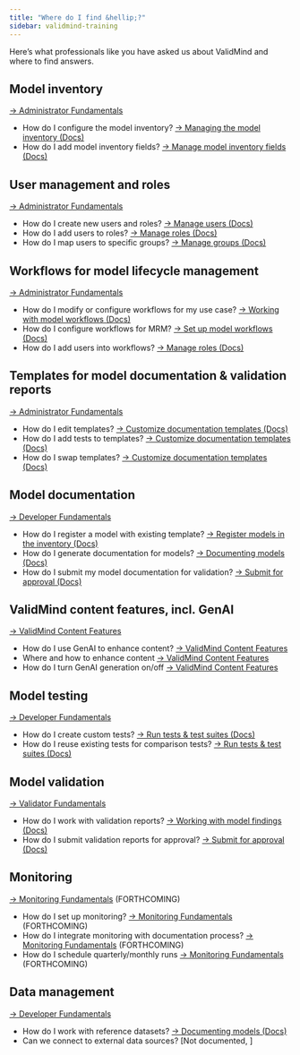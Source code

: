 ```yaml
---
title: "Where do I find &hellip;?"
sidebar: validmind-training
---
```


Here's what professionals like you have asked us about ValidMind and where to find answers.

## Model inventory
[→ Administrator Fundamentals](https://docs.validmind.ai/training/administrator-fundamentals/administrator-fundamentals.html)

- How do I configure the model inventory? [→ Managing the model inventory (Docs)](https://docs.validmind.ai/guide/model-inventory/managing-model-inventory.html) 
- How do I add model inventory fields? [→ Manage model inventory fields (Docs)](https://docs.validmind.ai/guide/model-inventory/manage-inventory-custom-fields.html)

## User management and roles
[→ Administrator Fundamentals](https://docs.validmind.ai/training/administrator-fundamentals/administrator-fundamentals.html)

- How do I create new users and roles? [→ Manage users (Docs)](https://docs.validmind.ai/guide/managing-users/manage-users.html)
- How do I add users to roles? [→ Manage roles (Docs)](https://docs.validmind.ai/guide/managing-users/manage-roles.html)
- How do I map users to specific groups? [→ Manage groups (Docs)](https://docs.validmind.ai/guide/managing-users/manage-groups.html)

## Workflows for model lifecycle management
[→ Administrator Fundamentals](https://docs.validmind.ai/training/administrator-fundamentals/administrator-fundamentals.html)

- How do I modify or configure workflows for my use case? [→ Working with model workflows (Docs)](https://docs.validmind.ai/guide/model-workflows/working-with-model-workflows.html)
- How do I configure workflows for MRM? [→ Set up model workflows (Docs)](https://docs.validmind.ai/guide/model-workflows/set-up-model-workflows.html)
- How do I add users into workflows? [→ Manage roles (Docs)](https://docs.validmind.ai/guide/managing-users/manage-roles.html)

## Templates for model documentation & validation reports
[→ Administrator Fundamentals](https://docs.validmind.ai/training/administrator-fundamentals/administrator-fundamentals.html)

- How do I edit templates? [→ Customize documentation templates (Docs)](https://docs.validmind.ai/guide/model-documentation/customize-documentation-templates.html)
- How do I add tests to templates? [→ Customize documentation templates (Docs)](https://docs.validmind.ai/guide/model-documentation/customize-documentation-templates.html)
- How do I swap templates? [→ Customize documentation templates (Docs)](https://docs.validmind.ai/guide/model-documentation/customize-documentation-templates.html)

## Model documentation
[→ Developer Fundamentals](https://docs.validmind.ai/training/developer-fundamentals/developer-fundamentals.html)

- How do I register a model with existing template? [→ Register models in the inventory (Docs)](https://docs.validmind.ai/guide/model-inventory/register-models-in-inventory.html)
- How do I generate documentation for models? [→ Documenting models (Docs)](https://docs.validmind.ai/developers/documenting-models.html)
- How do I submit my model documentation for validation? [→ Submit for approval (Docs)](https://docs.validmind.ai/guide/model-documentation/submit-for-approval.html)

## ValidMind content features, incl. GenAI
[→ ValidMind Content Features](https://docs.validmind.ai/training/validmind-content-features/validmind-content-features.html)

- How do I use GenAI to enhance content? [→ ValidMind Content Features](https://docs.validmind.ai/training/validmind-content-features/validmind-content-features.html)
- Where and how to enhance content [→ ValidMind Content Features](https://docs.validmind.ai/training/validmind-content-features/validmind-content-features.html)
- How do I turn GenAI generation on/off [→ ValidMind Content Features](https://docs.validmind.ai/training/validmind-content-features/validmind-content-features.html)

## Model testing
[→ Developer Fundamentals](https://docs.validmind.ai/training/developer-fundamentals/developer-fundamentals.html)

- How do I create custom tests? [→ Run tests & test suites (Docs)](https://docs.validmind.ai/developers/run-tests-and-test-suites.html)
- How do I reuse existing tests for comparison tests? [→ Run tests & test suites (Docs)](https://docs.validmind.ai/developers/run-tests-and-test-suites.html)

## Model validation
[→ Validator Fundamentals](https://docs.validmind.ai/training/validator-fundamentals/validator-fundamentals.html)

- How do I work with validation reports? [→ Working with model findings (Docs)](https://docs.validmind.ai/guide/model-validation/working-with-model-findings.html)
- How do I submit validation reports for approval? [→ Submit for approval (Docs)](https://docs.validmind.ai/guide/model-documentation/submit-for-approval.html)

## Monitoring
[→ Monitoring Fundamentals](https://docs.validmind.ai/training/monitoring-fundamentals/monitoring-fundamentals.html) (FORTHCOMING)

- How do I set up monitoring? [→ Monitoring Fundamentals](https://docs.validmind.ai/training/monitoring-fundamentals/monitoring-fundamentals.html) (FORTHCOMING)
- How do I integrate monitoring with documentation process? [→ Monitoring Fundamentals](https://docs.validmind.ai/training/monitoring-fundamentals/monitoring-fundamentals.html) (FORTHCOMING)
- How do I schedule quarterly/monthly runs [→ Monitoring Fundamentals](https://docs.validmind.ai/training/monitoring-fundamentals/monitoring-fundamentals.html) (FORTHCOMING)

## Data management
[→ Developer Fundamentals](https://docs.validmind.ai/training/developer-fundamentals/developer-fundamentals.html)

- How do I work with reference datasets? [→ Documenting models (Docs)](https://docs.validmind.ai/developers/documenting-models.html)
- Can we connect to external data sources? [Not documented, ]